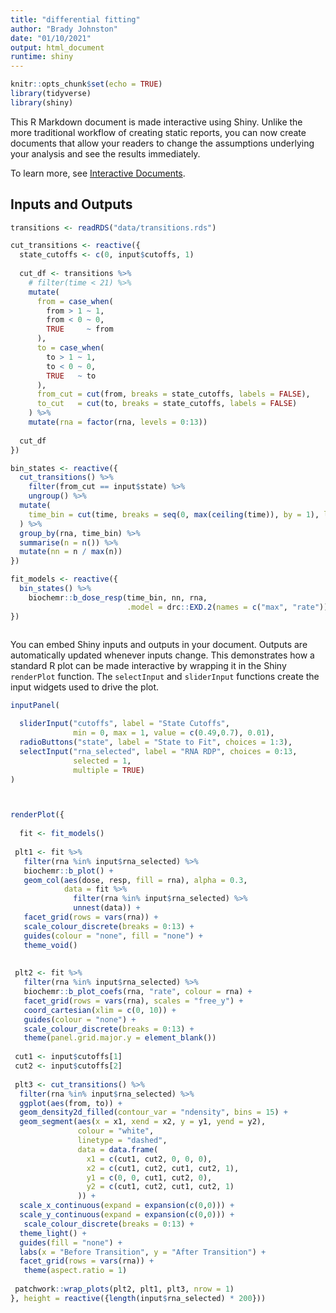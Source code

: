 ```yaml
---
title: "differential fitting"
author: "Brady Johnston"
date: "01/10/2021"
output: html_document
runtime: shiny
---
```


```r
knitr::opts_chunk$set(echo = TRUE)
library(tidyverse)
library(shiny)
```

This R Markdown document is made interactive using Shiny. Unlike the more traditional workflow of creating static reports, you can now create documents that allow your readers to change the assumptions underlying your analysis and see the results immediately. 

To learn more, see [Interactive Documents](http://rmarkdown.rstudio.com/authoring_shiny.html).


## Inputs and Outputs

```r

transitions <- readRDS("data/transitions.rds")

cut_transitions <- reactive({
  state_cutoffs <- c(0, input$cutoffs, 1)
  
  cut_df <- transitions %>% 
    # filter(time < 21) %>% 
    mutate(
      from = case_when(
        from > 1 ~ 1, 
        from < 0 ~ 0, 
        TRUE     ~ from
      ), 
      to = case_when(
        to > 1 ~ 1, 
        to < 0 ~ 0, 
        TRUE   ~ to
      ),
      from_cut = cut(from, breaks = state_cutoffs, labels = FALSE),
      to_cut   = cut(to, breaks = state_cutoffs, labels = FALSE)
    ) %>% 
    mutate(rna = factor(rna, levels = 0:13))
  
  cut_df
})

bin_states <- reactive({
  cut_transitions() %>% 
    filter(from_cut == input$state) %>% 
    ungroup() %>% 
  mutate(
    time_bin = cut(time, breaks = seq(0, max(ceiling(time)), by = 1), labels = FALSE)
  ) %>% 
  group_by(rna, time_bin) %>% 
  summarise(n = n()) %>% 
  mutate(nn = n / max(n))
})

fit_models <- reactive({
  bin_states() %>% 
    biochemr::b_dose_resp(time_bin, nn, rna, 
                          .model = drc::EXD.2(names = c("max", "rate")))
})



```


You can embed Shiny inputs and outputs in your document. Outputs are automatically updated whenever inputs change.  This demonstrates how a standard R plot can be made interactive by wrapping it in the Shiny `renderPlot` function. The `selectInput` and `sliderInput` functions create the input widgets used to drive the plot.

```r
inputPanel(
  
  sliderInput("cutoffs", label = "State Cutoffs",
              min = 0, max = 1, value = c(0.49,0.7), 0.01), 
  radioButtons("state", label = "State to Fit", choices = 1:3), 
  selectInput("rna_selected", label = "RNA RDP", choices = 0:13,
              selected = 1, 
              multiple = TRUE)
)



renderPlot({
  
  fit <- fit_models()
  
 plt1 <- fit %>% 
   filter(rna %in% input$rna_selected) %>% 
   biochemr::b_plot() + 
   geom_col(aes(dose, resp, fill = rna), alpha = 0.3, 
            data = fit %>% 
              filter(rna %in% input$rna_selected) %>% 
              unnest(data)) + 
   facet_grid(rows = vars(rna)) + 
   scale_colour_discrete(breaks = 0:13) +
   guides(colour = "none", fill = "none") + 
   theme_void()
 
 
 plt2 <- fit %>% 
   filter(rna %in% input$rna_selected) %>% 
   biochemr::b_plot_coefs(rna, "rate", colour = rna) + 
   facet_grid(rows = vars(rna), scales = "free_y") + 
   coord_cartesian(xlim = c(0, 10)) +
   guides(colour = "none") + 
   scale_colour_discrete(breaks = 0:13) +
   theme(panel.grid.major.y = element_blank())
 
 cut1 <- input$cutoffs[1]
 cut2 <- input$cutoffs[2]
 
 plt3 <- cut_transitions() %>% 
  filter(rna %in% input$rna_selected) %>% 
  ggplot(aes(from, to)) + 
  geom_density2d_filled(contour_var = "ndensity", bins = 15) + 
  geom_segment(aes(x = x1, xend = x2, y = y1, yend = y2), 
               colour = "white", 
               linetype = "dashed",
               data = data.frame(
                 x1 = c(cut1, cut2, 0, 0, 0), 
                 x2 = c(cut1, cut2, cut1, cut2, 1),
                 y1 = c(0, 0, cut1, cut2, 0), 
                 y2 = c(cut1, cut2, cut1, cut2, 1)
               )) +
  scale_x_continuous(expand = expansion(c(0,0))) + 
  scale_y_continuous(expand = expansion(c(0,0))) + 
   scale_colour_discrete(breaks = 0:13) +
  theme_light() + 
  guides(fill = "none") +
  labs(x = "Before Transition", y = "After Transition") + 
  facet_grid(rows = vars(rna)) + 
   theme(aspect.ratio = 1)
 
 patchwork::wrap_plots(plt2, plt1, plt3, nrow = 1)
}, height = reactive({length(input$rna_selected) * 200}))
```

